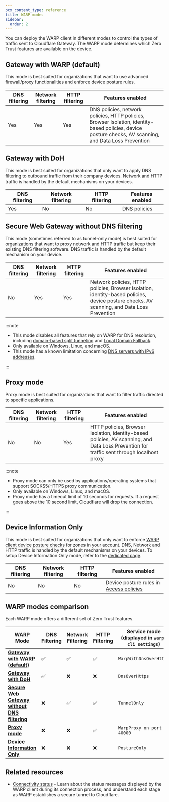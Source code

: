 ```yaml
---
pcx_content_type: reference
title: WARP modes
sidebar:
  order: 2
---
```


You can deploy the WARP client in different modes to control the types of traffic sent to Cloudflare Gateway. The WARP mode determines which Zero Trust features are available on the device.

## Gateway with WARP (default)

This mode is best suited for organizations that want to use advanced firewall/proxy functionalities and enforce device posture rules.

| DNS filtering | Network filtering | HTTP filtering | Features enabled                                                                                                                                        |
| ------------- | ----------------- | -------------- | ------------------------------------------------------------------------------------------------------------------------------------------------------- |
| Yes           | Yes               | Yes            | DNS policies, network policies, HTTP policies, Browser Isolation, identity-based policies, device posture checks, AV scanning, and Data Loss Prevention |

## Gateway with DoH

This mode is best suited for organizations that only want to apply DNS filtering to outbound traffic from their company devices. Network and HTTP traffic is handled by the default mechanisms on your devices.

| DNS filtering | Network filtering | HTTP filtering | Features enabled |
| ------------- | ----------------- | -------------- | ---------------- |
| Yes           | No                | No             | DNS policies     |

## Secure Web Gateway without DNS filtering

This mode (sometimes referred to as tunnel-only mode) is best suited for organizations that want to proxy network and HTTP traffic but keep their existing DNS filtering software. DNS traffic is handled by the default mechanism on your device.

| DNS filtering | Network filtering | HTTP filtering | Features enabled                                                                                                                          |
| ------------- | ----------------- | -------------- | ----------------------------------------------------------------------------------------------------------------------------------------- |
| No            | Yes               | Yes            | Network policies, HTTP policies, Browser Isolation, identity-based policies, device posture checks, AV scanning, and Data Loss Prevention |

:::note

- This mode disables all features that rely on WARP for DNS resolution, including [domain-based split tunneling](/cloudflare-one/connections/connect-devices/warp/configure-warp/route-traffic/split-tunnels/#domain-based-split-tunnels) and [Local Domain Fallback](/cloudflare-one/connections/connect-devices/warp/configure-warp/route-traffic/local-domains/).
- Only available on Windows, Linux, and macOS.
- This mode has a known limitation concerning [DNS servers with IPv6 addresses](/cloudflare-one/connections/connect-devices/warp/troubleshooting/known-limitations/#ipv6-dns-resolution-in-secure-web-gateway-without-dns-filtering-mode).

:::

## Proxy mode

Proxy mode is best suited for organizations that want to filter traffic directed to specific applications.

| DNS filtering | Network filtering | HTTP filtering | Features enabled                                                                                                                          |
| ------------- | ----------------- | -------------- | ----------------------------------------------------------------------------------------------------------------------------------------- |
| No            | No                | Yes            | HTTP policies, Browser Isolation, identity-based policies, AV scanning, and Data Loss Prevention for traffic sent through localhost proxy |

:::note

- Proxy mode can only be used by applications/operating systems that support SOCKS5/HTTPS proxy communication.
- Only available on Windows, Linux, and macOS.
- Proxy mode has a timeout limit of 10 seconds for requests. If a request goes above the 10 second limit, Cloudflare will drop the connection.

:::

## Device Information Only

This mode is best suited for organizations that only want to enforce [WARP client device posture checks](/cloudflare-one/identity/devices/warp-client-checks/) for zones in your account. DNS, Network and HTTP traffic is handled by the default mechanisms on your devices. To setup Device Information Only mode, refer to the [dedicated page](/cloudflare-one/connections/connect-devices/warp/configure-warp/warp-modes/device-information-only/).

| DNS filtering | Network filtering | HTTP filtering | Features enabled                                                            |
| ------------- | ----------------- | -------------- | --------------------------------------------------------------------------- |
| No            | No                | No             | Device posture rules in [Access policies](/cloudflare-one/policies/access/) |

## WARP modes comparison

Each WARP mode offers a different set of Zero Trust features.

| WARP Mode                                                                                                                                                            | DNS Filtering | Network Filtering | HTTP Filtering | Service mode (displayed in `warp-cli settings`) |
| -------------------------------------------------------------------------------------------------------------------------------------------------------------------- | ------------- | ----------------- | -------------- | ----------------------------------------------- |
| [**Gateway with WARP (default)**](/cloudflare-one/connections/connect-devices/warp/configure-warp/warp-modes/#gateway-with-warp-default)                             | ✅            | ✅                | ✅             | `WarpWithDnsOverHttps`                          |
| [**Gateway with DoH**](/cloudflare-one/connections/connect-devices/warp/configure-warp/warp-modes/#gateway-with-doh)                                                 | ✅            | ❌                | ❌             | `DnsOverHttps`                                  |
| [**Secure Web Gateway without DNS filtering**](/cloudflare-one/connections/connect-devices/warp/configure-warp/warp-modes/#secure-web-gateway-without-dns-filtering) | ❌            | ✅                | ✅             | `TunnelOnly`                                    |
| [**Proxy mode**](/cloudflare-one/connections/connect-devices/warp/configure-warp/warp-modes/#proxy-mode)                                                             | ❌            | ❌                | ✅             | `WarpProxy on port 40000`                       |
| [**Device Information Only**](/cloudflare-one/connections/connect-devices/warp/configure-warp/warp-modes/#device-information-only)                                   | ❌            | ❌                | ❌             | `PostureOnly`                                   |

## Related resources

- [Connectivity status](/cloudflare-one/connections/connect-devices/warp/troubleshooting/connectivity-status/) - Learn about the status messages displayed by the WARP client during its connection process, and understand each stage as WARP establishes a secure tunnel to Cloudflare.
